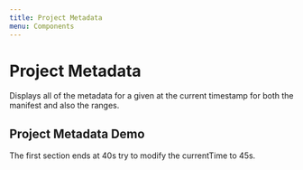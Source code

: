 ```yaml
---
title: Project Metadata
menu: Components
---
```




# Project Metadata
Displays all of the metadata for a given at the current timestamp for both the manifest
and also the ranges.

<Props of={Metadata} />

## Project Metadata Demo

The first section ends at 40s try to modify the currentTime to 45s.

<Playground>
  <Metadata
    ranges={DEMO_DATA}
    currentTime={30 * 1000}
    runtime={60*1000}
  />
</Playground>
